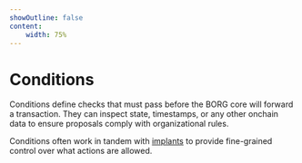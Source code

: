 ```yaml
---
showOutline: false
content: 
    width: 75%
---
```



# Conditions

Conditions define checks that must pass before the BORG core will forward a transaction. They can inspect state, timestamps, or any other onchain data to ensure proposals comply with organizational rules.

Conditions often work in tandem with [implants](/borg/implants) to provide fine-grained control over what actions are allowed.

